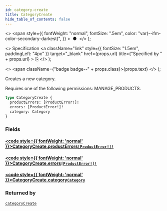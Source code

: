 ```yaml
---
id: category-create
title: CategoryCreate
hide_table_of_contents: false
---
```


  <>
    <span
      style={{
        fontWeight: "normal",
        fontSize: ".5em",
        color: "var(--ifm-color-secondary-darkest)",
      }}
    >
      &nbsp;●&nbsp;
    </span>
  </>
);

  <>
    Specification
    <a
      className="link"
      style={{ fontSize: "1.5em", paddingLeft: "4px" }}
      target="\_blank"
      href={props.url}
      title={"Specified by " + props.url}
    >
      ⎘
    </a>
  </>
);

  <>
    <span className={"badge badge--" + props.class}>{props.text}</span>
  </>
);

Creates a new category.

Requires one of the following permissions: MANAGE_PRODUCTS.

```graphql
type CategoryCreate {
  productErrors: [ProductError!]!
  errors: [ProductError!]!
  category: Category
}
```

### Fields

#### [<code style={{ fontWeight: 'normal' }}>CategoryCreate.<b>productErrors</b></code>](#)<Bullet />[`[ProductError!]!`](../../../storefront/products/objects/product-error) <Badge class="secondary" text="non-null"/> <Badge class="secondary" text="object"/>

>

#### [<code style={{ fontWeight: 'normal' }}>CategoryCreate.<b>errors</b></code>](#)<Bullet />[`[ProductError!]!`](../../../storefront/products/objects/product-error) <Badge class="secondary" text="non-null"/> <Badge class="secondary" text="object"/>

>

#### [<code style={{ fontWeight: 'normal' }}>CategoryCreate.<b>category</b></code>](#)<Bullet />[`Category`](../../../storefront/products/objects/category) <Badge class="secondary" text="object"/>

>

### Returned by

[`categoryCreate`](../../../storefront/products/mutations/category-create) <Badge class="secondary" text="mutation"/>
